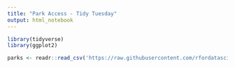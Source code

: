 ```yaml
---
title: "Park Access - Tidy Tuesday"
output: html_notebook
---
```



```r
library(tidyverse)
library(ggplot2)

parks <- readr::read_csv('https://raw.githubusercontent.com/rfordatascience/tidytuesday/master/data/2021/2021-06-22/parks.csv')
```

